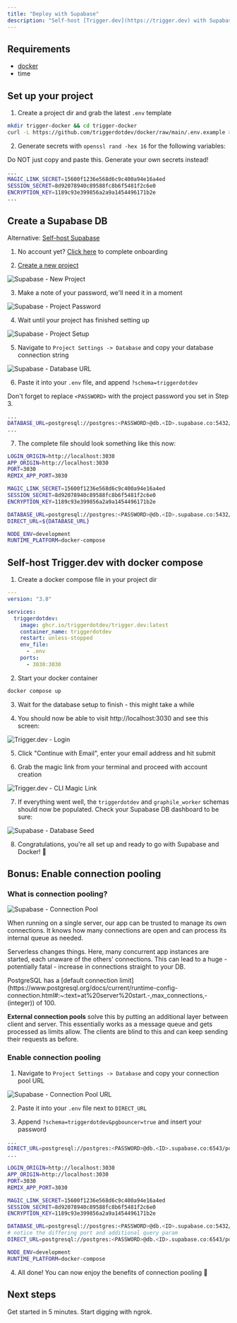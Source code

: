 ```yaml
---
title: "Deploy with Supabase"
description: "Self-host [Trigger.dev](https://trigger.dev) with Supabase and Docker"
---
```


## Requirements

- [docker](https://docs.docker.com/engine/install/)
- time

## Set up your project

1. Create a project dir and grab the latest `.env` template

```sh
mkdir trigger-docker && cd trigger-docker
curl -L https://github.com/triggerdotdev/docker/raw/main/.env.example > .env
```

2. Generate secrets with `openssl rand -hex 16` for the following variables:

<Warning>Do NOT just copy and paste this. Generate your own secrets instead!</Warning>

```sh .env (excerpt)
...
MAGIC_LINK_SECRET=15600f1236e568d6c9c400a94e16a4ed
SESSION_SECRET=8d92078940c89588fc8b6f5481f2c6e0
ENCRYPTION_KEY=1189c93e399856a2a9a1454496171b2e
...
```

## Create a Supabase DB

<Tip>Alternative: [Self-host Supabase](https://supabase.com/docs/guides/self-hosting/docker)</Tip>

1. No account yet? [Click here](https://supabase.com/dashboard/sign-up) to complete onboarding

2. [Create a new project](https://supabase.com/dashboard/projects)

<Frame>
  <img src="/images/supabase-new-project.png" alt="Supabase - New Project" />
</Frame>

3. Make a note of your password, we'll need it in a moment

<Frame>
  <img src="/images/supabase-project-password.png" alt="Supabase - Project Password" />
</Frame>

4. Wait until your project has finished setting up

<Frame>
  <img src="/images/supabase-project-setup.png" alt="Supabase - Project Setup" />
</Frame>

5. Navigate to `Project Settings -> Database` and copy your database connection string

<Frame>
  <img src="/images/supabase-db-url.png" alt="Supabase - Database URL" />
</Frame>

6. Paste it into your `.env` file, and append `?schema=triggerdotdev`

<Tip>Don't forget to replace `<PASSWORD>` with the project password you set in Step 3.</Tip>

```sh .env (excerpt)
...
DATABASE_URL=postgresql://postgres:<PASSWORD>@db.<ID>.supabase.co:5432/postgres?schema=triggerdotdev
...
```

7. The complete file should look something like this now:

```sh .env
LOGIN_ORIGIN=http://localhost:3030
APP_ORIGIN=http://localhost:3030
PORT=3030
REMIX_APP_PORT=3030

MAGIC_LINK_SECRET=15600f1236e568d6c9c400a94e16a4ed
SESSION_SECRET=8d92078940c89588fc8b6f5481f2c6e0
ENCRYPTION_KEY=1189c93e399856a2a9a1454496171b2e

DATABASE_URL=postgresql://postgres:<PASSWORD>@db.<ID>.supabase.co:5432/postgres?schema=triggerdotdev
DIRECT_URL=${DATABASE_URL}

NODE_ENV=development
RUNTIME_PLATFORM=docker-compose
```

## Self-host Trigger.dev with docker compose

1. Create a docker compose file in your project dir

```yaml docker-compose.yml
---
version: "3.8"

services:
  triggerdotdev:
    image: ghcr.io/triggerdotdev/trigger.dev:latest
    container_name: triggerdotdev
    restart: unless-stopped
    env_file:
      - .env
    ports:
      - 3030:3030
```

2. Start your docker container

```sh
docker compose up
```

3. Wait for the database setup to finish - this might take a while

4. You should now be able to visit http://localhost:3030 and see this screen:

<Frame>
  <img src="/images/trigger.dev-login.png" alt="Trigger.dev - Login" />
</Frame>

5. Click "Continue with Email", enter your email address and hit submit

6. Grab the magic link from your terminal and proceed with account creation

<Frame>
  <img src="/images/trigger.dev-magic-link.png" alt="Trigger.dev - CLI Magic Link" />
</Frame>

7. If everything went well, the `triggerdotdev` and `graphile_worker` schemas should now be populated. Check your Supabase DB dashboard to be sure:

<Frame>
  <img src="/images/supabase-db-seed.png" alt="Supabase - Database Seed" />
</Frame>

8. Congratulations, you're all set up and ready to go with Supabase and Docker! 🚀

## Bonus: Enable connection pooling

### What is connection pooling?

<Frame caption="Connection Pool - © 2023 Supabase, Apache License 2.0">
  <img src="/images/supabase-connection-pool.png" alt="Supabase - Connection Pool" />
</Frame>

When running on a single server, our app can be trusted to manage its own connections. It knows how many connections are open and can process its internal queue as needed.

<Tooltip tip="🐝">Serverless</Tooltip> changes things. Here, many concurrent app instances are started, each unaware of the others' connections. This can lead to a huge - potentially fatal - increase in connections straight to your DB.

<Info>
  PostgreSQL has a [default connection limit](https://www.postgresql.org/docs/current/runtime-config-connection.html#:~:text=at%20server%20start.-,max_connections,-(integer)) of 100.
</Info>

**External connection pools** solve this by putting an additional layer between client and server. This essentially works as a message queue and gets processed as limits allow. The clients are blind to this and can keep sending their requests as before.

### Enable connection pooling

1. Navigate to `Project Settings -> Database` and copy your connection pool URL

<Frame>
  <img src="/images/supabase-pool-url.png" alt="Supabase - Connection Pool URL" />
</Frame>

2. Paste it into your `.env` file next to `DIRECT_URL`

3. Append `?schema=triggerdotdev&pgbouncer=true` and insert your password

<CodeGroup>

```sh .env (excerpt)
...
DIRECT_URL=postgresql://postgres:<PASSWORD>@db.<ID>.supabase.co:6543/postgres?schema=triggerdotdev&pgbouncer=true
...
```

```sh .env
LOGIN_ORIGIN=http://localhost:3030
APP_ORIGIN=http://localhost:3030
PORT=3030
REMIX_APP_PORT=3030

MAGIC_LINK_SECRET=15600f1236e568d6c9c400a94e16a4ed
SESSION_SECRET=8d92078940c89588fc8b6f5481f2c6e0
ENCRYPTION_KEY=1189c93e399856a2a9a1454496171b2e

DATABASE_URL=postgresql://postgres:<PASSWORD>@db.<ID>.supabase.co:5432/postgres?schema=triggerdotdev
# notice the differing port and additional query param
DIRECT_URL=postgresql://postgres:<PASSWORD>@db.<ID>.supabase.co:6543/postgres?schema=triggerdotdev&pgbouncer=true

NODE_ENV=development
RUNTIME_PLATFORM=docker-compose
```

</CodeGroup>

4. All done! You can now enjoy the benefits of connection pooling 🔌

## Next steps

<CardGroup>
  <Card
    title="Bootstrap your Next.js project"
    icon="person-running-fast"
    href="/documentation/quickstart#run-the-cli-init-command"
  >
    Get started in 5 minutes.
  </Card>
  <Card
    title="Tunnel local traffic"
    icon="person-digging"
    href="/documentation/guides/tunneling-platform"
  >
    Start digging with ngrok.
  </Card>
</CardGroup>
